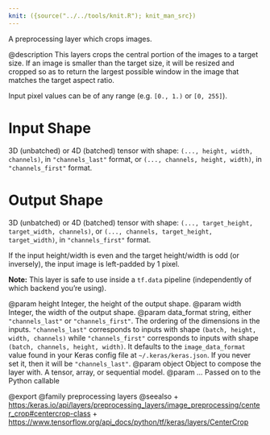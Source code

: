 ```yaml
---
knit: ({source("../../tools/knit.R"); knit_man_src})
---
```

A preprocessing layer which crops images.

@description
This layers crops the central portion of the images to a target size. If an
image is smaller than the target size, it will be resized and cropped
so as to return the largest possible window in the image that matches
the target aspect ratio.

Input pixel values can be of any range (e.g. `[0., 1.)` or `[0, 255]`).

# Input Shape
3D (unbatched) or 4D (batched) tensor with shape:
`(..., height, width, channels)`, in `"channels_last"` format,
or `(..., channels, height, width)`, in `"channels_first"` format.

# Output Shape
3D (unbatched) or 4D (batched) tensor with shape:
    `(..., target_height, target_width, channels)`,
    or `(..., channels, target_height, target_width)`,
    in `"channels_first"` format.

If the input height/width is even and the target height/width is odd (or
inversely), the input image is left-padded by 1 pixel.

**Note:** This layer is safe to use inside a `tf.data` pipeline
(independently of which backend you're using).

@param height Integer, the height of the output shape.
@param width Integer, the width of the output shape.
@param data_format string, either `"channels_last"` or `"channels_first"`.
    The ordering of the dimensions in the inputs. `"channels_last"`
    corresponds to inputs with shape `(batch, height, width, channels)`
    while `"channels_first"` corresponds to inputs with shape
    `(batch, channels, height, width)`. It defaults to the
    `image_data_format` value found in your Keras config file at
    `~/.keras/keras.json`. If you never set it, then it will be
    `"channels_last"`.
@param object Object to compose the layer with. A tensor, array, or sequential model.
@param ... Passed on to the Python callable

@export
@family preprocessing layers
@seealso
+ <https:/keras.io/api/layers/preprocessing_layers/image_preprocessing/center_crop#centercrop-class>
+ <https://www.tensorflow.org/api_docs/python/tf/keras/layers/CenterCrop>
